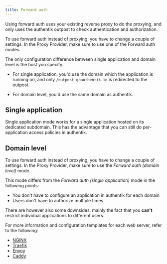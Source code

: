 ```yaml
---
title: Forward auth
---
```


Using forward auth uses your existing reverse proxy to do the proxying, and only uses the authentik outpost to check authentication and authorization.

To use forward auth instead of proxying, you have to change a couple of settings.
In the Proxy Provider, make sure to use one of the Forward auth modes.

The only configuration difference between single application and domain level is the host you specify.

* For single application, you'd use the domain which the application is running on, and only `/outpost.goauthentik.io` is redirected to the outpost.

* For domain level, you'd use the same domain as authentik.

## Single application

Single application mode works for a single application hosted on its dedicated subdomain. This has the advantage that you can still do per-application access policies in authentik.

## Domain level

To use forward auth instead of proxying, you have to change a couple of settings.
In the Proxy Provider, make sure to use the _Forward auth (domain level)_ mode.

This mode differs from the _Forward auth (single application)_ mode in the following points:

-   You don't have to configure an application in authentik for each domain
-   Users don't have to authorize multiple times

There are however also some downsides, mainly the fact that you **can't** restrict individual applications to different users.

For more information and configuration templates for each web server, refer to the following:
* [NGINX](./server_nginx.mdx)
* [Traefik](./server_traefik.mdx)
* [Envoy](./server_envoy.mdx)
* [Caddy](./server_caddy.mdx)
